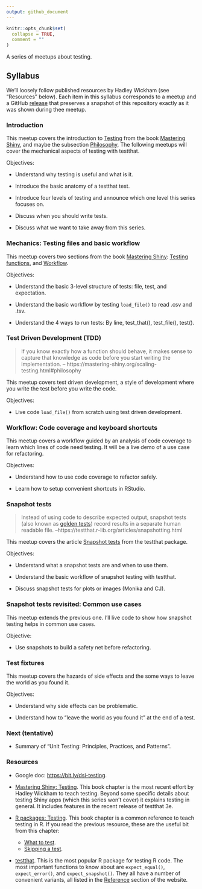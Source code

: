 ```yaml
---
output: github_document
---
```


<!-- README.md is generated from README.Rmd. Please edit that file -->

```r
knitr::opts_chunk$set(
  collapse = TRUE,
  comment = ""
)
```

A series of meetups about testing.

## Syllabus

We'll loosely follow published resources by
Hadley Wickham (see "Resources" below). Each item
in this syllabus corresponds to a meetup and a GitHub
[release](https://github.com/2DegreesInvesting/ds.testing/releases)
that preserves a snapshot of this repository exactly as it was shown
during thee meetup.

### Introduction

This meetup covers the introduction to
[Testing](https://mastering-shiny.org/scaling-testing.html#scaling-testing)
from the book [Mastering
Shiny](https://mastering-shiny.org), and maybe the subsection
[Philosophy](https://mastering-shiny.org/scaling-testing.html#philosophy).
The following meetups will cover the mechanical aspects of testing
with testthat.

Objectives:

* Understand why testing is useful and what is it.

* Introduce the basic anatomy of a testthat test.

* Introduce four levels of testing and announce which one level this series
focuses on.

* Discuss when you should write tests.

* Discuss what we want to take away from this series.

### Mechanics: Testing files and basic workflow

This meetup covers two sections from the book [Mastering
Shiny](https://mastering-shiny.org): [Testing
functions](https://mastering-shiny.org/scaling-testing.html#testing-functions),
and [Workflow](https://mastering-shiny.org/scaling-testing.html#workflow-1).

Objectives:

* Understand the basic 3-level structure of tests: file, test, and expectation.

* Understand the basic workflow by testing `load_file()` to read .csv and .tsv.

* Understand the 4 ways to run tests: By line, test_that(), test_file(), test().

### Test Driven Development (TDD)

> If you know exactly how a function should behave, it makes sense to capture
that knowledge as code before you start writing the implementation.
-- https://mastering-shiny.org/scaling-testing.html#philosophy

This meetup covers test driven development, a style of development where you
write the test before you write the code. 

Objectives:

* Live code `load_file()` from scratch using test driven development.

### Workflow: Code coverage and keyboard shortcuts

This meetup covers a workflow guided by an analysis of code coverage to learn
which lines of code need testing. It will be a live demo of a use case for
refactoring.

Objectives:

* Understand how to use code coverage to refactor safely.

* Learn how to setup convenient shortcuts in RStudio.

### Snapshot tests

> Instead of using code to describe expected output, snapshot tests (also known
as [golden tests](https://ro-che.info/articles/2017-12-04-golden-tests)) record
results in a separate human readable file. 
--https://testthat.r-lib.org/articles/snapshotting.html

This meetup covers the article [Snapshot
tests](https://testthat.r-lib.org/articles/snapshotting.html) from the testthat
package.

Objectives:

* Understand what a snapshot tests are and when to use them.

* Understand the basic workflow of snapshot testing with testthat.

* Discuss snapshot tests for plots or images (Monika and CJ).

### Snapshot tests revisited: Common use cases

This meetup extends the previous one. I'll live code to show how snapshot
testing helps in common use cases.

Objective:

* Use snapshots to build a safety net before refactoring.

### Test fixtures

This meetup covers the hazards of side effects and the some ways to leave the
world as you found it.

Objectives:

* Understand why side effects can be problematic.

* Understand how to "leave the world as you found it" at the end of a test.

### Next (tentative)

* Summary of "Unit Testing: Principles, Practices, and Patterns".

### Resources

* Google doc: <https://bit.ly/dsi-testing>.

* [Mastering Shiny:
Testing](htps://mastering-shiny.org/scaling-testing.html). This
book chapter is the most recent effort by Hadley Wickham to teach
testing. Beyond some specific details about testing Shiny apps (which
this series won't cover) it explains testing in general. It includes
features in the recent release of testthat 3e.

* [R packages: Testing](https://r-pkgs.org/tests.html). This book chapter
is a common reference to teach testing in R. If you read the previous
resource, these are the useful bit from this chapter:

    * [What to test](https://r-pkgs.org/tests.html#what-to-test).
    * [Skipping a test](https://r-pkgs.org/tests.html#skipping-a-test).

* [testthat](https://testthat.r-lib.org/index.html). This is
the most popular R package for testing R code. The most important
functions to know about are `expect_equal()`, `expect_error()`, and
`expect_snapshot()`. They all have a number of convenient variants, all
listed in the [Reference](https://testthat.r-lib.org/reference/index.html)
section of the website.
